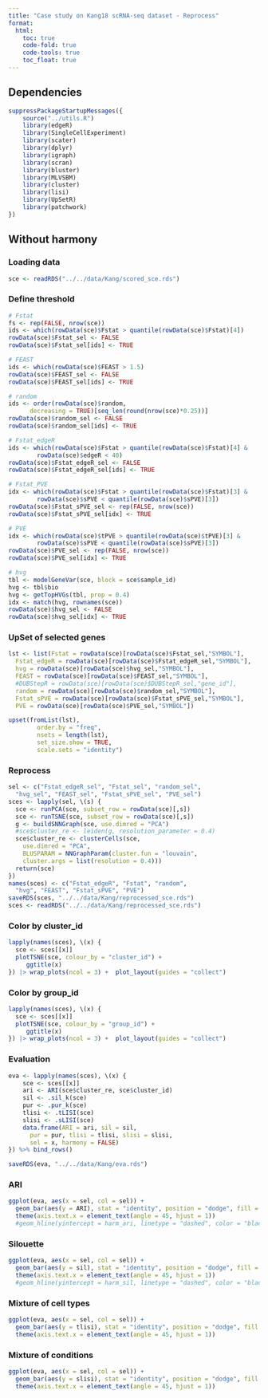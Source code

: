 ```yaml
---
title: "Case study on Kang18 scRNA-seq dataset - Reprocess"
format:
  html:
    toc: true
    code-fold: true
    code-tools: true
    toc_float: true
---
```


## Dependencies
```r
suppressPackageStartupMessages({
    source("../utils.R")
    library(edgeR)
    library(SingleCellExperiment)
    library(scater)
    library(dplyr)
    library(igraph)
    library(scran)
    library(bluster)
    library(MLVSBM)
    library(cluster)
    library(lisi)
    library(UpSetR)
    library(patchwork)
})
```

## Without harmony

### Loading data
```r
sce <- readRDS("../../data/Kang/scored_sce.rds")
```

### Define threshold
```r
# Fstat
fs <- rep(FALSE, nrow(sce))
ids <- which(rowData(sce)$Fstat > quantile(rowData(sce)$Fstat)[4])
rowData(sce)$Fstat_sel <- FALSE
rowData(sce)$Fstat_sel[ids] <- TRUE

# FEAST
ids <- which(rowData(sce)$FEAST > 1.5)
rowData(sce)$FEAST_sel <- FALSE
rowData(sce)$FEAST_sel[ids] <- TRUE

# random
ids <- order(rowData(sce)$random,
      decreasing = TRUE)[seq_len(round(nrow(sce)*0.25))]
rowData(sce)$random_sel <- FALSE
rowData(sce)$random_sel[ids] <- TRUE

# Fstat_edgeR
ids <- which(rowData(sce)$Fstat > quantile(rowData(sce)$Fstat)[4] &
        rowData(sce)$edgeR < 40)
rowData(sce)$Fstat_edgeR_sel <- FALSE
rowData(sce)$Fstat_edgeR_sel[ids] <- TRUE

# Fstat_PVE 
idx <- which(rowData(sce)$Fstat > quantile(rowData(sce)$Fstat)[3] &
        rowData(sce)$sPVE < quantile(rowData(sce)$sPVE)[3])
rowData(sce)$Fstat_sPVE_sel <- rep(FALSE, nrow(sce))
rowData(sce)$Fstat_sPVE_sel[idx] <- TRUE

# PVE
idx <- which(rowData(sce)$tPVE > quantile(rowData(sce)$tPVE)[3] &
        rowData(sce)$sPVE < quantile(rowData(sce)$sPVE)[3])
rowData(sce)$PVE_sel <- rep(FALSE, nrow(sce))
rowData(sce)$PVE_sel[idx] <- TRUE

# hvg
tbl <- modelGeneVar(sce, block = sce$sample_id)
hvg <- tbl$bio
hvg <- getTopHVGs(tbl, prop = 0.4)
idx <- match(hvg, rownames(sce))
rowData(sce)$hvg_sel <- FALSE
rowData(sce)$hvg_sel[idx] <- TRUE
```

### UpSet of selected genes
```r
lst <- list(Fstat = rowData(sce)[rowData(sce)$Fstat_sel,"SYMBOL"], 
  Fstat_edgeR = rowData(sce)[rowData(sce)$Fstat_edgeR_sel,"SYMBOL"],
  hvg = rowData(sce)[rowData(sce)$hvg_sel,"SYMBOL"],
  FEAST = rowData(sce)[rowData(sce)$FEAST_sel,"SYMBOL"],
  #DUBStepR = rowData(sce)[rowData(sce)$DUBStepR_sel,"gene_id"],
  random = rowData(sce)[rowData(sce)$random_sel,"SYMBOL"],
  Fstat_sPVE = rowData(sce)[rowData(sce)$Fstat_sPVE_sel,"SYMBOL"],
  PVE = rowData(sce)[rowData(sce)$PVE_sel,"SYMBOL"])

upset(fromList(lst),
        order.by = "freq",
        nsets = length(lst),
        set_size.show = TRUE,
        scale.sets = "identity")
```

### Reprocess
```r
sel <- c("Fstat_edgeR_sel", "Fstat_sel", "random_sel",
  "hvg_sel", "FEAST_sel", "Fstat_sPVE_sel", "PVE_sel")
sces <- lapply(sel, \(s) {
  sce <- runPCA(sce, subset_row = rowData(sce)[,s])
  sce <- runTSNE(sce, subset_row = rowData(sce)[,s])
  g <- buildSNNGraph(sce, use.dimred = "PCA")
  #sce$cluster_re <- leiden(g, resolution_parameter = 0.4)
  sce$cluster_re <- clusterCells(sce,
    use.dimred = "PCA",
    BLUSPARAM = NNGraphParam(cluster.fun = "louvain",
    cluster.args = list(resolution = 0.4)))
  return(sce)
})
names(sces) <- c("Fstat_edgeR", "Fstat", "random",
  "hvg", "FEAST", "Fstat_sPVE", "PVE")
saveRDS(sces, "../../data/Kang/reprocessed_sce.rds")
sces <- readRDS("../../data/Kang/reprocessed_sce.rds")
```


::: {.panel-tabset}
### Color by cluster_id
```r
lapply(names(sces), \(x) {
  sce <- sces[[x]]
  plotTSNE(sce, colour_by = "cluster_id") + 
     ggtitle(x)
}) |> wrap_plots(ncol = 3) +  plot_layout(guides = "collect")
```

### Color by group_id
```r
lapply(names(sces), \(x) {
  sce <- sces[[x]]
  plotTSNE(sce, colour_by = "group_id") + 
     ggtitle(x)
}) |> wrap_plots(ncol = 3) +  plot_layout(guides = "collect")
```

:::

### Evaluation
```r
eva <- lapply(names(sces), \(x) {
    sce <- sces[[x]]
    ari <- ARI(sce$cluster_re, sce$cluster_id)
    sil <- .sil_k(sce)
    pur <- .pur_k(sce)
    tlisi <- .tLISI(sce)
    slisi <- .sLISI(sce)
    data.frame(ARI = ari, sil = sil, 
      pur = pur, tlisi = tlisi, slisi = slisi,
      sel = x, harmony = FALSE)
}) %>% bind_rows()

saveRDS(eva, "../../data/Kang/eva.rds")
```


::: {.panel-tabset}

### ARI
```r
ggplot(eva, aes(x = sel, col = sel)) +
  geom_bar(aes(y = ARI), stat = "identity", position = "dodge", fill = "white") +
  theme(axis.text.x = element_text(angle = 45, hjust = 1)) 
  #geom_hline(yintercept = harm_ari, linetype = "dashed", color = "black")
```

### Silouette 
```r
ggplot(eva, aes(x = sel, col = sel)) +
  geom_bar(aes(y = sil), stat = "identity", position = "dodge", fill = "white") +
  theme(axis.text.x = element_text(angle = 45, hjust = 1)) 
  #geom_hline(yintercept = harm_sil, linetype = "dashed", color = "black")
```

### Mixture of cell types
```r
ggplot(eva, aes(x = sel, col = sel)) +
  geom_bar(aes(y = tlisi), stat = "identity", position = "dodge", fill = "white") +
  theme(axis.text.x = element_text(angle = 45, hjust = 1)) 

```

### Mixture of conditions
```r
ggplot(eva, aes(x = sel, col = sel)) +
  geom_bar(aes(y = slisi), stat = "identity", position = "dodge", fill = "white") +
  theme(axis.text.x = element_text(angle = 45, hjust = 1))  

```
:::





